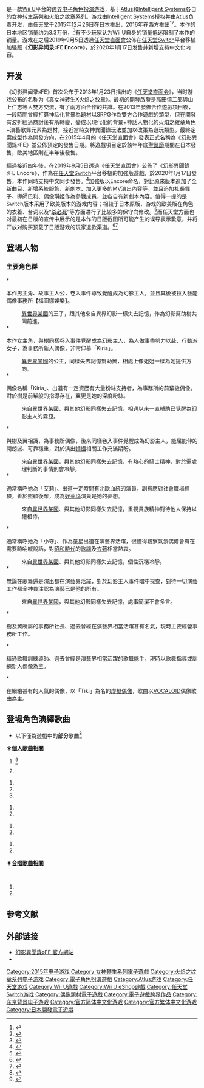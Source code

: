 {{NoteTA
| G1 = Games
| G2 = Nintendo
}}
{{Infobox VG
| title = 幻影異聞錄♯FE
| japanese = 幻影異聞録♯FE
| english = Tokyo Mirage Sessions ♯FE
| image = 幻影異聞録♯FE.jpg
| caption = 《幻影異聞録♯FE Encore》日本版外盒封面
| developer = {{spml|[[Atlus|Atlus]]|[[Intelligent_Systems|Intelligent Systems]]}}
| publisher = [[任天堂|任天堂]]
| director = {{spml|平田弥|石田榮司|安藤佳織}}
| producer = {{spml|[[高田慎二郎|高田慎二郎]]|[[山上仁志|山上仁志]]}}
| artist = {{spml|矢野文崇|toi8|[[皆葉英夫|皆葉英夫]]<ref>{{cite web |script-title=ja:幻影異聞録♯ＦＥ : STAFF異聞録 : ミラージュのデザインについて |url=http://www.nintendo.co.jp/wiiu/asej/blog/vol006.html |website=任天堂 |date=2015-08-28 |accessdate=2015-09-14 |language=ja |archive-date=2015-08-29 |archive-url=https://web.archive.org/web/20150829101153/http://www.nintendo.co.jp/wiiu/asej/blog/vol006.html |dead-url=no }}</ref>}}
| writer =
| composer = {{tsl|ja|藤澤慶昌|藤澤慶昌}}
| series = 《[[女神轉生系列|女神轉生]]》系列<br/>《[[火焰之纹章系列|火焰之纹章]]》系列
| platforms = [[Wii_U|Wii U]]、[[任天堂Switch|任天堂Switch]]
| released = '''Wii U'''{{vgr|JP|December 26, 2015<ref name="GeneiJPrelease">{{cite web|url=http://gematsu.com/2015/09/genei-ibun-roku-fe-launches-december-26-japan|title=Genei Ibun Roku #FE launches December 26 in Japan|author=Romano, Sal|publisher=Gematsu|date=2015-09-11|accessdate=2015-09-11|archiveurl=https://web.archive.org/web/20150911091559/http://gematsu.com/2015/09/genei-ibun-roku-fe-launches-december-26-japan|archivedate=2015-09-11|deadurl=yes}}</ref>|NA|2016-06-24|EU|2016-06-24}}'''任天堂Switch'''{{vgr|WW|2020年1月17日}}
| genre = [[电子角色扮演游戏|角色扮演]]
| modes = [[单人游戏|单人]]
}}

{{Vgname|幻影异闻录♯FE|ja=幻影異聞録♯FE|en=Tokyo Mirage Sessions ♯FE}}是一款[[Wii_U|Wii U]]平台的[[跨界作品|跨界]][[电子角色扮演游戏|电子角色扮演游戏]]，基于[[Atlus|Atlus]]和[[Intelligent_Systems|Intelligent Systems]]各自的[[女神转生系列|女神转生系列]]和[[火焰之纹章系列|火焰之纹章系列]]。游戏由[[Intelligent_Systems|Intelligent Systems]]授权并由[[Atlus|Atlus]]负责开发，由[[任天堂|任天堂]]于2015年12月26日在日本推出，2016年在西方推出<ref name="JP release">{{cite web|url=https://twitter.com/Atlus_jp/status/583466720511164417|title=Atlus on Twitter|work=Twitter|accessdate=2015-05-01|archive-date=2016-03-10|archive-url=https://web.archive.org/web/20160310103537/https://twitter.com/Atlus_jp/status/583466720511164417|dead-url=no}}</ref><ref name="ANNtitle">{{cite web|url=http://www.animenewsnetwork.com/news/2015-06-16/shin-megami-tensei-x-fire-emblem-crossover-rpg-e3-trailer-reveals-japanese-cast/.89339|title=Shin Megami Tensei x Fire Emblem Crossover RPG's E3 Trailer Reveals Japanese Cast|publisher=[[Anime_News_Network|Anime News Network]]|date=2015-06-16|accessdate=2015-06-16|archive-date=2015-06-17|archive-url=https://web.archive.org/web/20150617024341/http://www.animenewsnetwork.com/news/2015-06-16/shin-megami-tensei-x-fire-emblem-crossover-rpg-e3-trailer-reveals-japanese-cast/.89339|dead-url=no}}</ref>。本作的日本地区销量约为3.3万份，<ref>{{Cite news|url=http://dengekionline.com/elem/000/001/198/1198637/|script-title=ja:【週間ソフト販売ランキング TOP50】3DS『モンスト』が累計販売本数80万を突破！（1月4～10日）|last=電撃オンライン|newspaper=電撃オンライン|accessdate=2017-11-14|language=ja|archive-date=2016-02-13|archive-url=https://web.archive.org/web/20160213071809/http://dengekionline.com/elem/000/001/198/1198637/|dead-url=no}}</ref>有不少玩家认为Wii U自身的销量低迷限制了本作的销量。游戏在之后2019年9月5日透過[[任天堂直面會|任天堂直面會]]公佈在[[任天堂Switch|任天堂Switch]]平台移植加强版《'''幻影异闻录♯FE Encore'''》，於2020年1月17日发售并新增支持中文化内容。

== 开发 ==
《幻影异闻录♯FE》首次公布于2013年1月23日播出的《[[任天堂直面会|任天堂直面会]]》，当时游戏公布的名称为《真女神转生X火焰之纹章》。最初的開發啟發是高田慎二郎與山上仁志等人雙方交流，有了兩方面合作的共識。在2013年發佈合作遊戲項目後，一段時間曾經打算神話化背景為題材以SRPG作為雙方合作遊戲的類型，但在開發有波折經過商討後有所轉變，變成以現代化的背景+神話人物化的火焰之紋章角色+演藝歌舞元素為題材，接近當時女神異聞錄玩法並加以改策為遊玩類型。最終定案成型作為開發方向，在2015年4月的《任天堂直面會》發表正式名稱為《幻影異聞錄♯FE》並公佈預定的發售日期。將遊戲項目定於該年年底[[聖誕節|聖誕節]]期間在日本發售，歐美地區則在半年後發售。

經過接近四年後，在2019年9月5日透過《任天堂直面會》公佈了《幻影異聞錄♯FE Encore》，作為在[[任天堂Switch|任天堂Switch]]平台移植的加強版遊戲，於2020年1月17日發售，本作同時支持中文同步發售。<ref>{{cite web|title=WiiU《幻影异闻录#FE 安可》2020年1月登陆Switch，包含中文|url=https://www.vgtime.com/topic/1063989.jhtml|website=游戏时光|date=2019-09-05|accessdate=2019-10-18|archive-date=2019-10-18|archive-url=https://web.archive.org/web/20191018124255/https://www.vgtime.com/topic/1063989.jhtml|dead-url=no}}</ref>加強版以Encore命名，對比原來版本追加了全新曲目、新增系統服飾、新劇本、加入更多的MV演出內容等，並且追加社長舞子、導師巴利、偶像琪姬作為參戰成員，並各自有新劇本內容。值得一提的是Switch版本采用了欧美版本的游戏内容；相较于日本原版，游戏的欧美版在角色的衣着、台词以及“[[杀必死|杀必死]]”等方面进行了比较多的保守向修改。<ref>{{cite web |title=All The Racy Stuff Changed For Tokyo Mirage Sessions' Western Release |url=https://kotaku.com/all-the-racy-stuff-changed-for-tokyo-mirage-sessions-we-1783052483 |website=Kotaku |accessdate=2019-10-18 |date=2016-07-03 |language=en-us |archive-date=2019-10-18 |archive-url=https://web.archive.org/web/20191018125531/https://kotaku.com/all-the-racy-stuff-changed-for-tokyo-mirage-sessions-we-1783052483 |dead-url=no }}</ref>而任天堂方面也对最初在日版的宣传中展示的是本作的日版截图所可能产生的误导表示歉意，并将开放对购买预载了日版游戏的玩家退款渠道。<ref>{{cite web |author1=MagicarpFJ |title=任天堂就《幻影异闻录#FE》日版宣传失误道歉 承诺提供退款 |url=https://www.vgtime.com/topic/1067650.jhtml |website=游戏时光 |accessdate=2020-01-19 |date=2019-10-18 |archive-date=2021-09-02 |archive-url=https://web.archive.org/web/20210902105713/https://www.vgtime.com/topic/1067650.jhtml }}</ref><ref>{{cite web|script-title=ja:Nintendo Switch『幻影異聞録♯ＦＥ Encore』「ニンテンドーeショップ」「マイニンテンドーストア」での購入キャンセル手続きについて|url=https://www.nintendo.co.jp/support/information/2019/1018.html|website=任天堂ホームページ|date=2019-10-18|accessdate=2019-10-18|archive-date=2019-10-18|archive-url=https://web.archive.org/web/20191018114553/https://www.nintendo.co.jp/support/information/2019/1018.html|dead-url=no}}</ref>

==登場人物==
===主要角色群===
; *{{nihongo|蒼井 樹|蒼井 樹/あおい いつき|聲：[[木村良平|木村良平]]}}
本作男主角、故事主人公，卷入事件導致覺醒成為幻影主人，並且其後被拉入藝能偶像事務所【福圖娜娛樂】。

{{nihongo|庫洛武|クロム|聲：[[杉田智和|杉田智和]]}}
:[[火焰之纹章_觉醒|異世界某國]]的王子，跟其他來自異界幻影一樣失去記憶，作為幻影幫助樹共同前進。
:
; *{{nihongo|織部 翼|織部 つばさ/おりべ つばさ|聲：[[水瀨祈|水瀨祈]]}}
本作女主角，與樹同樣卷入事件覺醒成為幻影主人，為人做事盡努力以赴、行動派女子，為事務所新人偶像，非常仰慕「Kiria」。

{{nihongo|希達|シーダ|聲：[[早見沙織|早見沙織]]}}
:[[火焰之纹章_暗黑龙与光之剑|異世界某國]]的公主，同樣失去記憶幫助翼，相處上像姐姐一樣為她提供方向。
:
; *{{nihongo|黑乃 霧亞|黒乃 霧亜/くろの きりあ|聲：[[南條愛乃|南條愛乃]]}}
偶像名稱「Kiria」、出道有一定資歷有大量粉絲支持者，為事務所的前輩級偶像。對於樹是前輩般的指導存在，翼更是她的深度粉絲。

{{nihongo|撒拉|サーリャ|聲：{{tsl|ja|阿久津加菜}} }}
:來自[[火焰之纹章_觉醒|異世界某國]]、與其他幻影同樣失去記憶，相遇以來一直輔助已覺醒為幻影主人的霧亞。

;* {{nihongo|赤城 斗馬|赤城 斗馬/あかぎ とうま|聲：[[小野友樹|小野友樹]]}}
與樹及翼相識，為事務所偶像，後來同樣卷入事件覺醒成為幻影主人，能屈能伸的開朗派、可靠穩重，對於演出[[特攝|特攝]]相關工作充滿期盼。

{{nihongo|凱因|カイン|聲：{{tsl|ja|増田俊樹}} }}
:來自[[火焰之纹章_暗黑龙与光之剑|異世界某國]]，與其他幻影同樣失去記憶，有熱心的騎士精神，對於需處理判斷的事情則會冷靜。
:
; *{{nihongo|弓弦 艾莉歐諾拉|弓弦 エレオノーラ/ゆみずる エレオノーラ|聲：[[佐倉綾音|佐倉綾音]]}}
通常稱呼她為「艾莉」、出道一定時間有北歐血統的演員，副有應對社會職場經驗，善於照顧後輩，成為[[好莱坞|好莱坞]]演員是她的夢想。

{{nihongo|維沃爾|ヴィオール|聲：{{tsl|ja|小上裕通}} }}
:來自[[火焰之纹章_觉醒|異世界某國]]、與其他幻影同樣失去記憶，重視貴族精神對待他人保持以禮相待。
:

; *{{nihongo|源 真守|源 まもり/みなもと まもり|聲：[[福原香織|福原香織]]}}
通常稱呼她為「小守」、作為童星出道在演藝界活躍，很懂得觀察氣氛偶爾會有在需要時吶喊說話，對[[昭和|昭和時代]]的[[日本歌謠曲|歌謡]]及[[和服#大正昭和時代|衣著]]相當熱衷。

{{nihongo|多加|ドーガ|聲：{{tsl|ja|竹内良太}} }}
:來自[[火焰之纹章_暗黑龙与光之剑|異世界某國]]、與其他幻影同樣失去記憶，個性沉穩冷靜。
:
; *{{nihongo|劍 彌代|剣 弥代/つるぎ やしろ|聲：[[細谷佳正|細谷佳正]]}}
無論在歌舞還是演出都在演藝界活躍，對於幻影主人事件暗中探查，對待一切演藝工作都全神貫注認為演藝已是他的所有。

{{nihongo|拿巴爾|ナバール|聲：[[子安武人|子安武人]]}}
:來自[[火焰之纹章_暗黑龙与光之剑|異世界某國]]，與其他幻影同樣失去記憶，處事簡潔不會多言。
:

; *{{nihongo|志摩崎 舞子|志摩崎 舞子/しまざき まいこ|聲：[[小清水亞美|小清水亞美]]}}
樹及翼所屬的事務所社長、過去曾經在演藝界相當活躍甚有名氣，現時主要經營事務所工作。

; *{{nihongo|巴里・古德曼|バリィ・グッドマン|聲：[[中村悠一|中村悠一]]}}
精通歌舞訓練導師、過去曾經是演藝界相當活躍的歌舞能手，現時以歌舞指導或訓練新人偶像為主。

; *{{nihongo|琪姬|チキ|聲：[[諸星堇|諸星堇]]}}
在網絡甚有的人氣的偶像，以「Tiki」為名的[[虛擬偶像|虛擬偶像]]，歌曲以[[VOCALOID|VOCALOID]]偶像歌曲為主。

==登場角色演繹歌曲==
*以下僅為遊戲中的'''部分'''歌曲<ref>{{cite web |script-title=ja:幻影異聞録♯ＦＥ ボーカルコレクション |url=https://avex.jp/sharpfe/ |website=avex.jp |language=ja |accessdate=2020-01-03 |archive-date=2020-01-03 |archive-url=https://web.archive.org/web/20200103112755/https://avex.jp/sharpfe/ |dead-url=no }}</ref>

'''＊<u>個人歌曲相關</u>'''
;{{nihongo|Kiria (聲優-[[南條愛乃|南條愛乃]])}} 
#{{nihongo|Reincarnation}} <ref>{{Cite web |url=https://www.youtube.com/watch?v=sdlCRDqvPDk |title=此為本遊戲初PV宣傳的主要歌曲、亦是黑乃霧亞的首要歌曲。 |accessdate=2020-01-03 |archive-date=2020-01-03 |archive-url=https://web.archive.org/web/20200103134005/https://www.youtube.com/watch?v=sdlCRDqvPDk |dead-url=no }}</ref> 
#{{nihongo|迷路}}

;{{nihongo|織部翼 (聲優-[[水瀨祈|水瀨祈]])}} 
#{{nihongo|朋友以上，戀人未滿。|友達以上、恋人未満。|More Than A Friend, Less Than Lovers}} 
#{{nihongo|Feel}} 
#{{nihongo|Fly～你这道风～|Fly～君という風～|Wind That Fly ~ Kimi ~}} 

;{{nihongo|源真守 (聲優-[[福原香織|福原香織]])}} 
#{{nihongo|雨声的Memory|雨音のメモリー}} 
#{{nihongo|穿越隧道|トンネルをくぐりぬけたら}} 

;{{nihongo|Tiki (聲優-[[諸星堇|諸星堇]])}} 
#{{nihongo|Beastie Game}} 
#{{nihongo|不虚幻的世界|幻じゃない世界|Not A Phantom World}} 

;{{nihongo|劍彌代 (聲優-[[細谷佳正|細谷佳正]])}}
#{{nihongo|BLACK RAIN}} 
#{{nihongo|Under the moon}} 

;{{nihongo|赤城斗馬 (聲優-[[小野友樹|小野友樹]])}}
:{{nihongo|躍動! 凰牙!!!|ジャンプ！凰牙！！！|Nn Pu Ji Ya! Phoenix Teeth!!!}} 

'''＊<u>合唱歌曲相關</u>'''
;{{nihongo|弓弦艾莉歐諾拉 (聲優-[[佐倉綾音|佐倉綾音]]) / 織部翼 (聲優-[[水瀨祈|水瀨祈]])}} 
:{{nihongo|夢想☆捕手|ドリーム☆キャッチャー|Dream☆Catcher}} 

;{{nihongo|Kiria (聲優-[[南條愛乃|南條愛乃]]) / 織部翼 (聲優-[[水瀨祈|水瀨祈]])}} 
:{{nihongo|Give me!!}} 
:{{nihongo|She is...}} 

;{{nihongo|蒼井樹 (聲優-[[木村良平|木村良平]]) / Kiria (聲優-[[南條愛乃|南條愛乃]]) / 弓弦艾莉歐諾拉 (聲優-[[佐倉綾音|佐倉綾音]]) / 劍彌代 (聲優-[[細谷佳正|細谷佳正]] / Tiki (聲優-[[諸星堇|諸星堇]])}} 
;{{nihongo|織部翼 (聲優-[[水瀨祈|水瀨祈]]) / 志摩崎舞子 (聲優-[[小清水亞美|小清水亞美]] / 赤城斗馬 (聲優-[[小野友樹|小野友樹]] / 源守 (聲優-[[福原香織|福原香織]]) / 巴里‧古德曼 (聲優-[[中村悠一|中村悠一]])}} 
#{{nihongo|Smile Smile}}
#{{nihongo|火焰之紋章~光之戲曲~|ファイアーエムブレム～光の戯曲～}}

== 参考文献 ==
{{Reflist|30em}}

== 外部链接 ==
* [https://www.nintendo.co.jp/wiiu/asej/index.html 幻影異聞錄♯FE 官方網站] {{Wayback|url=https://www.nintendo.co.jp/wiiu/asej/index.html |date=20191111064536 }}{{ja}}
* {{Official websites|幻影異聞録♯FE Encore 官方網站|https://www.nintendo.co.jp/switch/asa4a/|日文|https://www.nintendo.com/games/detail/tokyo-mirage-sessions-fe-encore-switch/|英文|https://www.nintendo.com.hk/switch/tokyo_mirage_sessions_fe_encore/|繁體中文（香港）}}

{{女神转生系列}}
{{火焰之纹章系列}}

{{DEFAULTSORT:Genei Ibun Roku Sharp FE}}
[[Category:2015年电子游戏|Category:2015年电子游戏]]
[[Category:女神轉生系列電子遊戲|Category:女神轉生系列電子遊戲]]
[[Category:火焰之纹章系列电子游戏|Category:火焰之纹章系列电子游戏]]
[[Category:電子角色扮演遊戲|Category:電子角色扮演遊戲]]
[[Category:Atlus游戏|Category:Atlus游戏]]
[[Category:任天堂游戏|Category:任天堂游戏]]
[[Category:Wii_U遊戲|Category:Wii U遊戲]]
[[Category:Wii_U_eShop遊戲|Category:Wii U eShop遊戲]]
[[Category:任天堂Switch游戏|Category:任天堂Switch游戏]]
[[Category:偶像題材電子遊戲|Category:偶像題材電子遊戲]]
[[Category:電子遊戲跨界作品|Category:電子遊戲跨界作品]]
[[Category:东京背景电子游戏|Category:东京背景电子游戏]]
[[Category:官方简体中文化游戏|Category:官方简体中文化游戏]]
[[Category:官方繁体中文化游戏|Category:官方繁体中文化游戏]]
[[Category:日本開發電子遊戲|Category:日本開發電子遊戲]]